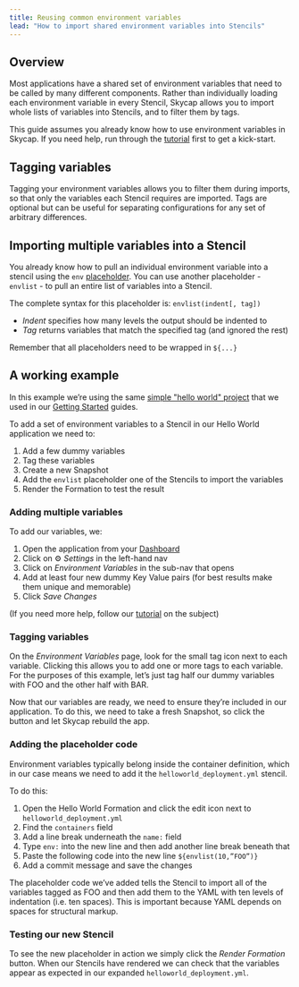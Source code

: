 ```yaml
---
title: Reusing common environment variables
lead: "How to import shared environment variables into Stencils"
---
```


## Overview

Most applications have a shared set of environment variables that need to be called by many different components. Rather than individually loading each environment variable in every Stencil, Skycap allows you to import whole lists of variables into Stencils, and to filter them by tags.

This guide assumes you already know how to use environment variables in Skycap. If you need help, run through the [tutorial](/docs/skycap/setting-environment-variables) first to get a kick-start.

## Tagging variables

Tagging your environment variables allows you to filter them during imports, so that only the variables each Stencil requires are imported. Tags are optional but can be useful for separating configurations for any set of arbitrary differences.

## Importing multiple variables into a Stencil

You already know how to pull an individual environment variable into a stencil using the `env` [placeholder](/docs/skycap/stencil-placeholders). You can use another placeholder - `envlist` - to pull an entire list of variables into a Stencil.

The complete syntax for this placeholder is: `envlist(indent[, tag])`

* *Indent* specifies how many levels the output should be indented to
* *Tag* returns variables that match the specified tag (and ignored the rest)

Remember that all placeholders need to be wrapped in `${...}`

## A working example

<Callout type="info" title="Sample project">

In this example we’re using the same [simple "hello world" project](https://github.com/cloud66-samples/helloworld.git) that we used in our [Getting Started](/docs/skycap/using-formations) guides. 

</Callout>

To add a set of environment variables to a Stencil in our Hello World application we need to:

1. Add a few dummy variables
2. Tag these variables
3. Create a new Snapshot
4. Add the `envlist` placeholder one of the Stencils to import the variables
5. Render the Formation to test the result

### Adding multiple variables

To add our variables, we:

1. Open the application from your [Dashboard](https://app.cloud66.com/dashboard)
2. Click on ⚙️ *Settings* in the left-hand nav
3. Click on *Environment Variables* in the sub-nav that opens
3. Add at least four new dummy Key Value pairs (for best results make them unique and memorable)
4. Click *Save Changes*

(If you need more help, follow our [tutorial](/docs/skycap/setting-environment-variables#adding-a-custom-variable) on the subject)

### Tagging variables

On the *Environment Variables* page, look for the small tag icon next to each variable. Clicking this allows you to add one or more tags to each variable. For the purposes of this example, let’s just tag half our dummy variables with FOO and the other half with BAR.

Now that our variables are ready, we need to ensure they’re included in our application. To do this, we need to take a fresh Snapshot, so click the button and let Skycap rebuild the app.

### Adding the placeholder code

Environment variables typically belong inside the container definition, which in our case means we need to add it the `helloworld_deployment.yml` stencil. 

To do this:

1. Open the Hello World Formation and click the edit icon next to `helloworld_deployment.yml`
2. Find the `containers` field
3. Add a line break underneath the `name:` field
4. Type `env:` into the new line and then add another line break beneath that
5. Paste the following code into the new line `${envlist(10,”FOO”)}`
6. Add a commit message and save the changes

The placeholder code we’ve added tells the Stencil to import all of the variables tagged as FOO and then add them to the YAML with ten levels of indentation (i.e. ten spaces). This is important because YAML depends on spaces for structural markup.

### Testing our new Stencil 

To see the new placeholder in action we simply click the *Render Formation* button. When our Stencils have rendered we can check that the variables appear as expected in our expanded `helloworld_deployment.yml`.

